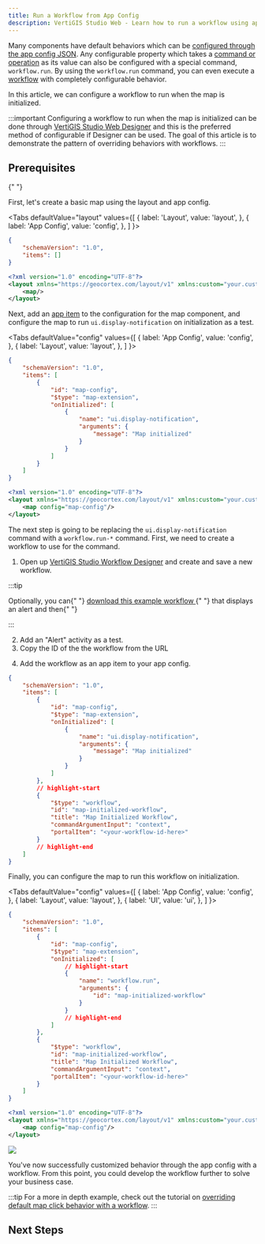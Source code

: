 ```yaml
---
title: Run a Workflow from App Config
description: VertiGIS Studio Web - Learn how to run a workflow using app config and layout
---
```



Many components have default behaviors which can be [configured through the app config JSON](tutorial-change-default-behavior.mdx). Any configurable property which takes a [command or operation](configuration-commands-operations.mdx) as its value can also be configured with a special command, `workflow.run`. By using the `workflow.run` command, you can even execute a [workflow](https://docs.geocortex.com/workflow/latest/help/Default.htm#wf5/help/geocortex-workflow.htm#Introduction_to_Geocortex_Workflow%3FTocPath%3D%250A%2520%2520%2520%2520%2520%2520%2520%2520%2520%2520%2520%2520Introduction%2520to%2520Geocortex%2520Workflow%7C_____0) with completely configurable behavior.

In this article, we can configure a workflow to run when the map is initialized.

:::important
Configuring a workflow to run when the map is initialized can be done through [VertiGIS Studio Web Designer](https://apps.vertigisstudio.com/web/designer/) and this is the preferred method of configurable if Designer can be used. The goal of this article is to demonstrate the pattern of overriding behaviors with workflows.
:::

## Prerequisites

<PrereqsLayoutConfigSnippet />{" "}

First, let's create a basic map using the layout and app config.

<Tabs
  defaultValue="layout"
  values={[
    { label: 'Layout', value: 'layout', },
    { label: 'App Config', value: 'config', },
  ]
}>
<TabItem value="config">

```json title="app/app.json"
{
    "schemaVersion": "1.0",
    "items": []
}
```

</TabItem>
<TabItem value="layout">

```xml title="app/layout.xml"
<?xml version="1.0" encoding="UTF-8"?>
<layout xmlns="https://geocortex.com/layout/v1" xmlns:custom="your.custom.namespace">
    <map/>
</layout>
```

</TabItem>
</Tabs>

Next, add an [app item](configuration-app-config-getting-started.mdx#anatomy-of-an-app-config) to the configuration for the map component, and configure the map to run `ui.display-notification` on initialization as a test.

<Tabs
  defaultValue="config"
  values={[
    { label: 'App Config', value: 'config', },
    { label: 'Layout', value: 'layout', },
  ]
}>
<TabItem value="config">

```json title="app/app.json"
{
    "schemaVersion": "1.0",
    "items": [
        {
            "id": "map-config",
            "$type": "map-extension",
            "onInitialized": [
                {
                    "name": "ui.display-notification",
                    "arguments": {
                        "message": "Map initialized"
                    }
                }
            ]
        }
    ]
}
```

</TabItem>
<TabItem value="layout">

```xml title="app/layout.xml"
<?xml version="1.0" encoding="UTF-8"?>
<layout xmlns="https://geocortex.com/layout/v1" xmlns:custom="your.custom.namespace">
    <map config="map-config"/>
</layout>
```

</TabItem>
</Tabs>

The next step is going to be replacing the `ui.display-notification` command with a `workflow.run-*` command. First, we need to create a workflow to use for the command.

1. Open up [VertiGIS Studio Workflow Designer](https://apps.vertigisstudio.com/workflow/designer/) and create and save a new workflow.

:::tip

<p>
    Optionally, you can{" "}
    <a
        href={useBaseUrl("workflows/run-workflow-app-config.json")}
        download="run-workflow-app-config.json"
        target="_blank"
    >
        download this example workflow
    </a>{" "}
    that displays an alert and then{" "}
    <a
        href="https://docs.geocortex.com/workflow/latest/help/Default.htm#wf5/help/import-export-workflows.htm"
        target="_blank"
    >
    </a>
</p>
:::

2. Add an "Alert" activity as a test.
3. Copy the ID of the the workflow from the URL

<WorkflowUrlSnippet />

4. Add the workflow as an app item to your app config.

```json title="app/app.json"
{
    "schemaVersion": "1.0",
    "items": [
        {
            "id": "map-config",
            "$type": "map-extension",
            "onInitialized": [
                {
                    "name": "ui.display-notification",
                    "arguments": {
                        "message": "Map initialized"
                    }
                }
            ]
        },
        // highlight-start
        {
            "$type": "workflow",
            "id": "map-initialized-workflow",
            "title": "Map Initialized Workflow",
            "commandArgumentInput": "context",
            "portalItem": "<your-workflow-id-here>"
        }
        // highlight-end
    ]
}
```

Finally, you can configure the map to run this workflow on initialization.

<Tabs
  defaultValue="config"
  values={[
    { label: 'App Config', value: 'config', },
    { label: 'Layout', value: 'layout', },
    { label: 'UI', value: 'ui', },
  ]
}>
<TabItem value="config">

```json title="app/app.json"
{
    "schemaVersion": "1.0",
    "items": [
        {
            "id": "map-config",
            "$type": "map-extension",
            "onInitialized": [
                // highlight-start
                {
                    "name": "workflow.run",
                    "arguments": {
                        "id": "map-initialized-workflow"
                    }
                }
                // highlight-end
            ]
        },
        {
            "$type": "workflow",
            "id": "map-initialized-workflow",
            "title": "Map Initialized Workflow",
            "commandArgumentInput": "context",
            "portalItem": "<your-workflow-id-here>"
        }
    ]
}
```

</TabItem>
<TabItem value="layout">

```xml title="app/layout.xml"
<?xml version="1.0" encoding="UTF-8"?>
<layout xmlns="https://geocortex.com/layout/v1" xmlns:custom="your.custom.namespace">
    <map config="map-config"/>
</layout>
```

</TabItem>
<TabItem value="ui">
  <img src={useBaseUrl("img/web-workflow-app-config-demo.png")}/>
</TabItem>
</Tabs>

You've now successfully customized behavior through the app config with a workflow. From this point, you could develop the workflow further to solve your business case.

:::tip
For a more in depth example, check out the tutorial on [overriding default map click behavior with a workflow](tutorial-change-default-map-click-behavior.mdx).
:::

## Next Steps

<UseCaseContainer>
    <UseCaseCard
        title="Build a Custom Form"
        description="Learn how to build a custom form with VertiGIS Studio Workflow"
        link="https://docs.geocortex.com/workflow/latest/help/Default.htm#wf5/help/forms.htm"
    />
    <UseCaseCard
        title="Implement a Custom Activity"
        description="Learn how to implement a custom activity with the VertiGIS Studio Workflow SDK"
        link={useBaseUrl(
            "docs/web/tutorial-implement-custom-activity"
        )}
    />
    <UseCaseCard
        title="Implement a Custom Form Element"
        description="Learn how to implement a custom form element with the VertiGIS Studio Workflow SDK"
        link={useBaseUrl(
            "docs/web/tutorial-implement-custom-form-elements"
        )}
    />
    <UseCaseCard
        title="Change VertiGIS Studio Web's Default Map Click Behavior"
        description="Learn how to use VertiGIS Studio Workflow to override VertiGIS Studio Web's default map click behavior"
        link={useBaseUrl(
            "docs/web/tutorial-change-default-map-click-behavior"
        )}
    />
</UseCaseContainer>

